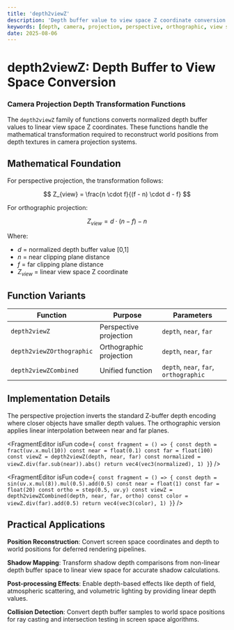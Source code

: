 ```yaml
---
title: 'depth2viewZ'
description: 'Depth buffer value to view space Z coordinate conversion for camera projection systems'
keywords: [depth, camera, projection, perspective, orthographic, view space, transformation]
date: 2025-08-06
---
```



# depth2viewZ: Depth Buffer to View Space Conversion

### Camera Projection Depth Transformation Functions

The `depth2viewZ` family of functions converts normalized depth buffer values to linear view space Z coordinates. These functions handle the mathematical transformation required to reconstruct world positions from depth textures in camera projection systems.

## Mathematical Foundation

For perspective projection, the transformation follows:

$$
Z_{view} = \frac{n \cdot f}{(f - n) \cdot d - f}
$$

For orthographic projection:

$$
Z_{view} = d \cdot (n - f) - n
$$

Where:

- $d$ = normalized depth buffer value [0,1]
- $n$ = near clipping plane distance
- $f$ = far clipping plane distance
- $Z_{view}$ = linear view space Z coordinate

## Function Variants

| Function                  | Purpose                 | Parameters                             |
| ------------------------- | ----------------------- | -------------------------------------- |
| `depth2viewZ`             | Perspective projection  | `depth`, `near`, `far`                 |
| `depth2viewZOrthographic` | Orthographic projection | `depth`, `near`, `far`                 |
| `depth2viewZCombined`     | Unified function        | `depth`, `near`, `far`, `orthographic` |

## Implementation Details

The perspective projection inverts the standard Z-buffer depth encoding where closer objects have smaller depth values. The orthographic version applies linear interpolation between near and far planes.

<FragmentEditor
        isFun
        code={`
const fragment = () => {
        const depth = fract(uv.x.mul(10))
        const near = float(0.1)
        const far = float(100)
        const viewZ = depth2viewZ(depth, near, far)
        const normalized = viewZ.div(far.sub(near)).abs()
        return vec4(vec3(normalized), 1)
}`}
/>

<FragmentEditor
        isFun
        code={`
const fragment = () => {
        const depth = sin(uv.x.mul(8)).mul(0.5).add(0.5)
        const near = float(1)
        const far = float(20)
        const ortho = step(0.5, uv.y)
        const viewZ = depth2viewZCombined(depth, near, far, ortho)
        const color = viewZ.div(far).add(0.5)
        return vec4(vec3(color), 1)
}`}
/>

## Practical Applications

**Position Reconstruction**: Convert screen space coordinates and depth to world positions for deferred rendering pipelines.

**Shadow Mapping**: Transform shadow depth comparisons from non-linear depth buffer space to linear view space for accurate shadow calculations.

**Post-processing Effects**: Enable depth-based effects like depth of field, atmospheric scattering, and volumetric lighting by providing linear depth values.

**Collision Detection**: Convert depth buffer samples to world space positions for ray casting and intersection testing in screen space algorithms.
